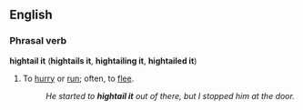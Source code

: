 ==English==
===Phrasal verb===
'''hightail it''' ('''hightails it''', '''hightailing it''', '''hightailed it''')

#{{idiom}} To [[hurry]] or [[run]]; often, to [[flee]].
#:''He started to '''hightail it''' out of there, but I stopped him at the door.''